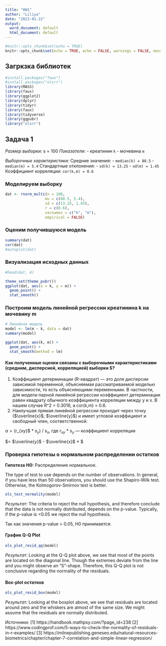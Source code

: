 ```yaml
---
title: "HW1"
author: "Liliya"
date: "2023-01-22"
output:
  word_document: default
  html_document: default
---
```


```r
#knitr::opts_chunk$set(echo = TRUE)
knitr::opts_chunk$set(echo = TRUE, echo = FALSE, warnings = FALSE, message = FALSE)
```

## Загркзка библиотек
```r
#install.packages("faux")
#install.packages("olsrr")
library(MASS)
library(faux)
library(ggplot2)
library(dplyr)
library(tidyr)
library(faux)
library(tidyverse)
library(ggpubr)
library("olsrr")

```


## Задача 1
*Размер выборки*: s = 100
*Показатели:*
- креатинин `k`
- мочевина `m`

*Выборочные характеристики:*
Средние значения: 
- `median(k) = 88.5`
- `median(m) = 5.4`
Стандартные отклонения:
- `sd(k) = 13.25`
- `sd(m) = 1.45`
Коэффициент корреляции: `cor(k,m) = 0.6`


### Моделируем выборку
```r
dat <- rnorm_multi(n = 100, 
                  mu = c(88.5, 5.4),
                  sd = c(13.25, 1.45),
                  r = c(0.6), 
                  varnames = c("k", "m"),
                  empirical = FALSE)
```


### Оценим получившуюся модель
```r
summary(dat)
cor(dat)
#autoplot(dat)
```

### Визуализация исходных данных
```r
#head(dat, 4)

theme_set(theme_pubr())
ggplot(dat, aes(x = k, y = m)) +
  geom_point() +
  stat_smooth()

```

### Построим модель линейной регрессии креатинина k на мочевину m
```r
# Линейная модель
model <- lm(m ~ k, data = dat)
summary(model)

ggplot(dat, aes(k, m)) +
  geom_point() +
  stat_smooth(method = lm)

```
#### Как полученные оценки связаны с выборочными характеристиками (средним, дисперсией, корреляцией) выборки S?

1) Коэффициент детерминации (R-квадрат) — это доля дисперсии зависимой переменной, объясняемая рассматриваемой моделью зависимости, то есть объясняющими переменными. В частности, для модели парной линейной регрессии коэффициент детерминации равен квадрату обычного коэффициента корреляции между y и x. В нашем случае R^2 = 0.3016, а cor(k,m) = 0.6.
2) Наилучшая прямая линейной регрессии проходит через точку ($\overline{x}$; $\overline{y}$) и имеет угловой коэффициент и свободный член, соответственной:

$\alpha = ($r_{xy}$ * $s_{y}$) / $s_{x}$, где $r_{xy}$ * $s_{y}$ — коэффициент корреляции

$\beta = $\overline{y}$ - $\overline{x}$ * $\alpha


### Проверка гипотезы о нормальном распределении остатков

**Гипотеза**
**H0:** Распределение нормальное.

The type of test to use depends on the number of observations. In general, if you have less than 50 observations, you should use the Shapiro-Wilk test. Otherwise, the Kolmogorov-Smirnov test is better.

```r
ols_test_normality(model)
```
*Результат:* 
The criteria to reject the null hypothesis, and therefore conclude that the data is not normally distributed, depends on the p-value. Typically, if the p-value is <0.05 we reject the null hypothesis.

Так как значения p-value > 0.05, H0 принимается.


#### График Q-Q Plot
```r
ols_plot_resid_qq(model)
```
*Результат:*
Looking at the Q-Q plot above, we see that most of the points are located on the diagonal line. Though the extremes deviate from the line and you might observe an “S”-shape. Therefore, this Q-Q plot is not conclusive regarding the normality of the residuals.


#### Box-plot остатков
```r
ols_plot_resid_box(model)
```
*Результат:*
Looking at the boxplot above, we see that residuals are located around zero and the whiskers are almost of the same size. We might assume that the residuals are normally distributed.




Источники:
[1] https://handbook.mathpsy.com/?page_id=238 
[2] https://www.codingprof.com/5-ways-to-check-the-normality-of-residuals-in-r-examples/
[3] https://milnepublishing.geneseo.edu/natural-resources-biometrics/chapter/chapter-7-correlation-and-simple-linear-regression/

